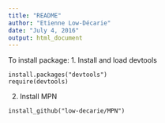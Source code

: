 ```yaml
---
title: "README"
author: "Etienne Low-Décarie"
date: "July 4, 2016"
output: html_document
---
```


To install package:
1. Install and load devtools
```
install.packages("devtools")
require(devtools)
```

2. Install MPN

```
install_github("low-decarie/MPN")
```
